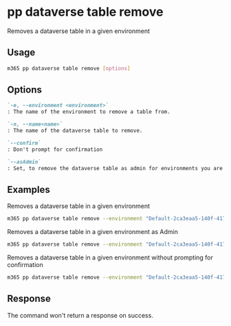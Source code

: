 
# pp dataverse table remove

Removes a dataverse table in a given environment

## Usage

```sh
m365 pp dataverse table remove [options]
```

## Options

```md definition-list
`-e, --environment <environment>`
: The name of the environment to remove a table from.

`-n, --name<name>`
: The name of the dataverse table to remove.

`--confirm`
: Don't prompt for confirmation

`--asAdmin`
: Set, to remove the dataverse table as admin for environments you are not a member of.
```

<Global />

## Examples

Removes a dataverse table in a given environment

```sh
m365 pp dataverse table remove --environment "Default-2ca3eaa5-140f-4175-8261-3272edf9f339" --name "aaduser"
```

Removes a dataverse table in a given environment as Admin

```sh
m365 pp dataverse table remove --environment "Default-2ca3eaa5-140f-4175-8261-3272edf9f339" --name "aaduser" --asAdmin
```

Removes a dataverse table in a given environment without prompting for confirmation

```sh
m365 pp dataverse table remove --environment "Default-2ca3eaa5-140f-4175-8261-3272edf9f339" --name "aaduser" --confirm
```

## Response

The command won't return a response on success.
